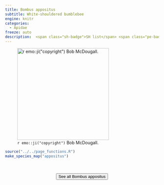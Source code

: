 ```yaml
---
title: Bombus appositus
subtitle: White-shouldered bumblebee
engine: knitr
categories:
  - Apidae
freeze: auto
description:  <span class="sh-badge">SH list</span> <span class="pe-badge">PM Evidence</span>
---
```

![`r emo::ji("copyright")` Bob McDougall.](https://inaturalist-open-data.s3.amazonaws.com/photos/223410239/large.jpeg){height=300}





```r
source("../../page_functions.R")
make_species_map("appositus")
```
<br><br>
<center>


<a href="https://inaturalist.ca/observations?place_id=7085&quality_grade=research&subview=map&taxon_id=320050"><button type="button" class="btn btn-secondary">See all Bombus appositus <i class="fa-solid fa-arrow-up-right-from-square"></i> </button></a>
</center>
